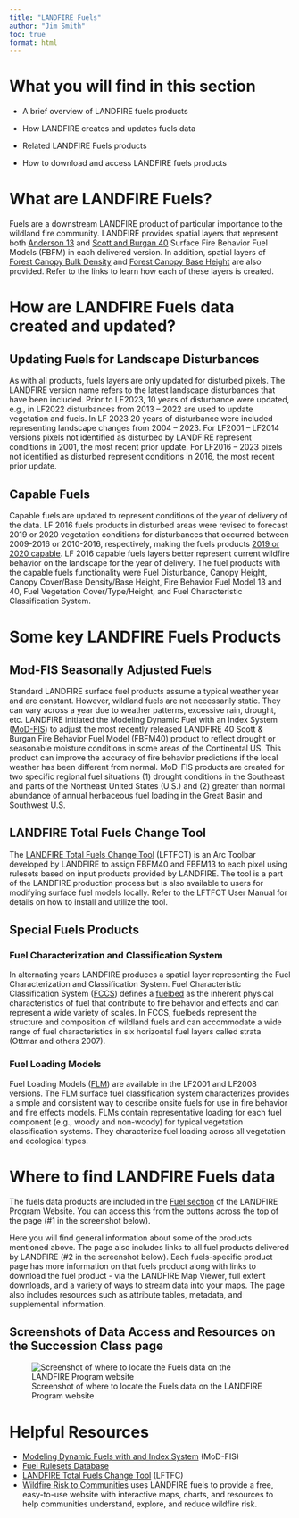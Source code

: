 ```yaml
---
title: "LANDFIRE Fuels"
author: "Jim Smith"
toc: true
format: html
---
```

# What you will find in this section

- A brief overview of LANDFIRE fuels products

- How LANDFIRE creates and updates fuels data

- Related LANDFIRE Fuels products

- How to download and access LANDFIRE fuels products

# What are LANDFIRE Fuels?

Fuels are a downstream LANDFIRE product of particular importance to the wildland fire community. LANDFIRE provides spatial layers that represent both [Anderson 13](https://landfire.gov/fuel/fbfm13) and [Scott and Burgan 40](https://landfire.gov/fuel/fbfm40) Surface Fire Behavior Fuel Models (FBFM) in each delivered version. In addition, spatial layers of [Forest Canopy Bulk Density](https://landfire.gov/fuel/cbd) and [Forest Canopy Base Height](https://landfire.gov/fuel/cbh) are also provided. Refer to the links to learn how each of these layers is created.

# How are LANDFIRE Fuels data created and updated?

## Updating Fuels for Landscape Disturbances

As with all products, fuels layers are only updated for disturbed pixels. The LANDFIRE version name refers to the latest landscape disturbances that have been included. Prior to LF2023, 10 years of disturbance were updated, e.g., in LF2022 disturbances from 2013 – 2022 are used to update vegetation and fuels. In LF 2023 20 years of disturbance were included representing landscape changes from 2004 – 2023. For LF2001 – LF2014 versions pixels not identified as disturbed by LANDFIRE represent conditions in 2001, the most recent prior update. For LF2016 – 2023 pixels not identified as disturbed represent conditions in 2016, the most recent prior update.

## Capable Fuels

Capable fuels are updated to represent conditions of the year of delivery of the data. LF 2016 fuels products in disturbed areas were revised to forecast 2019 or 2020 vegetation conditions for disturbances that occurred between 2009-2016 or 2010-2016, respectively, making the fuels products [2019 or 2020 capable](https://landfire.gov/data/lf2016). LF 2016 capable fuels layers better represent current wildfire behavior on the landscape for the year of delivery. The fuel products with the capable fuels functionality were Fuel Disturbance, Canopy Height, Canopy Cover/Base Density/Base Height, Fire Behavior Fuel Model 13 and 40, Fuel Vegetation Cover/Type/Height, and Fuel Characteristic Classification System.

# Some key LANDFIRE Fuels Products

## Mod-FIS Seasonally Adjusted Fuels

Standard LANDFIRE surface fuel products assume a typical weather year and are constant. However, wildland fuels are not necessarily static. They can vary across a year due to weather patterns, excessive rain, drought, etc. LANDFIRE initiated the Modeling Dynamic Fuel with an Index System ([MoD-FIS](https://www.landfire.gov/fuel/lfmodfis)) to adjust the most recently released LANDFIRE 40 Scott & Burgan Fire Behavior Fuel Model (FBFM40) product to reflect drought or seasonable moisture conditions in some areas of the Continental US. This product can improve the accuracy of fire behavior predictions if the local weather has been different from normal. MoD-FIS products are created for two specific regional fuel situations (1) drought conditions in the Southeast and parts of the Northeast United States (U.S.) and (2) greater than normal abundance of annual herbaceous fuel loading in the Great Basin and Southwest U.S.

## LANDFIRE Total Fuels Change Tool

The [LANDFIRE Total Fuels Change Tool](https://landfire.gov/resources/lftfc) (LFTFCT) is an Arc Toolbar developed by LANDFIRE to assign FBFM40 and FBFM13 to each pixel using rulesets based on input products provided by LANDFIRE. The tool is a part of the LANDFIRE production process but is also available to users for modifying surface fuel models locally. Refer to the LFTFCT User Manual for details on how to install and utilize the tool.

## Special Fuels Products

### Fuel Characterization and Classification System

In alternating years LANDFIRE produces a spatial layer representing the Fuel Characterization and Classification System. Fuel Characteristic Classification System ([FCCS](https://www.landfire.gov/fuel/fccs)) defines a [fuelbed](https://www.fs.usda.gov/pnw/fera/research/tutorials/materials/fccs_tutorial_html/index.htm) as the inherent physical characteristics of fuel that contribute to fire behavior and effects and can represent a wide variety of scales. In FCCS, fuelbeds represent the structure and composition of wildland fuels and can accommodate a wide range of fuel characteristics in six horizontal fuel layers called strata (Ottmar and others 2007).

### Fuel Loading Models

Fuel Loading Models ([FLM](https://www.landfire.gov/fuel/flm)) are available in the LF2001 and LF2008 versions. The FLM surface fuel classification system characterizes provides a simple and consistent way to describe onsite fuels for use in fire behavior and fire effects models. FLMs contain representative loading for each fuel component (e.g., woody and non-woody) for typical vegetation classification systems. They characterize fuel loading across all vegetation and ecological types.

# **Where to find LANDFIRE Fuels data**

The fuels data products are included in the [Fuel section](https://landfire.gov/fuel) of the LANDFIRE Program Website. You can access this from the buttons across the top of the page (#1 in the screenshot below).

Here you will find general information about some of the products mentioned above. The page also includes links to all fuel products delivered by LANDFIRE (#2 in the screenshot below). Each fuels-specific product page has more information on that fuels product along with links to download the fuel product - via the LANDFIRE Map Viewer, full extent downloads, and a variety of ways to stream data into your maps. The page also includes resources such as attribute tables, metadata, and supplemental information.

## Screenshots of Data Access and Resources on the Succession Class page

![Screenshot of where to locate the Fuels data on the LANDFIRE Program website](images/Fuels_lfgov.bmp){fig-alt="Arrow labeled 1 pointing to the Fuels link on the top navigation bar of the LANDFIRE Program website main and an arrow labeled 2 pointing to three sections of that page - Surface Fuel, Canopy Fuel, and Fuel Vegetation - beneath which are all the LANDFIRE fuels datasets."}

# Helpful Resources

- [Modeling Dynamic Fuels with and Index System](https://www.landfire.gov/fuel/lfmodfis) (MoD-FIS)
- [Fuel Rulesets Database](https://www.landfire.gov/fuel/fuel_rulesets_db)
- [LANDFIRE Total Fuels Change Tool](https://www.landfire.gov/resources/lftfc) (LFTFC)
- [Wildfire Risk to Communities](https://wildfirerisk.org/) uses LANDFIRE fuels to provide a free, easy-to-use website with interactive maps, charts, and resources to help communities understand, explore, and reduce wildfire risk.